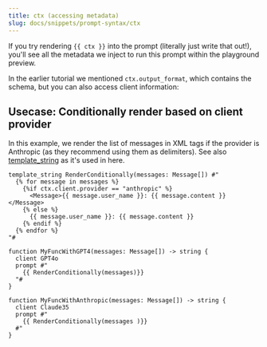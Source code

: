 ```yaml
---
title: ctx (accessing metadata)
slug: docs/snippets/prompt-syntax/ctx
---
```



If you try rendering `{{ ctx }}` into the prompt (literally just write that out!), you'll see all the metadata we inject to run this prompt within the playground preview.

In the earlier tutorial we mentioned `ctx.output_format`, which contains the schema, but you can also access client information:


## Usecase: Conditionally render based on client provider

In this example, we render the list of messages in XML tags if the provider is Anthropic (as they recommend using them as delimiters). See also  [template_string](../template-string.mdx) as it's used in here.

```baml
template_string RenderConditionally(messages: Message[]) #"
  {% for message in messages %}
    {%if ctx.client.provider == "anthropic" %}
      <Message>{{ message.user_name }}: {{ message.content }}</Message>
    {% else %}
      {{ message.user_name }}: {{ message.content }}
    {% endif %}
  {% endfor %}
"#

function MyFuncWithGPT4(messages: Message[]) -> string {
  client GPT4o
  prompt #"
    {{ RenderConditionally(messages)}}
  "#
}

function MyFuncWithAnthropic(messages: Message[]) -> string {
  client Claude35
  prompt #"
    {{ RenderConditionally(messages )}}
  #"
}
```